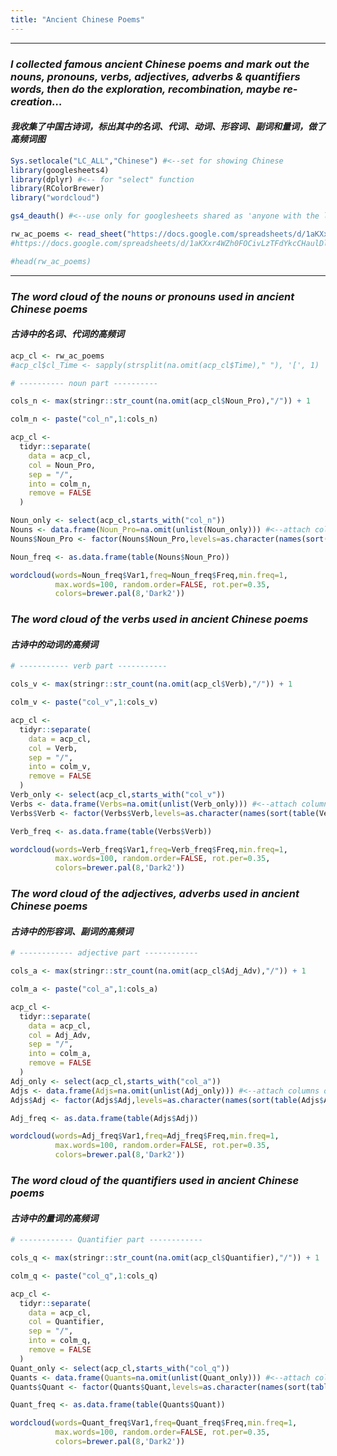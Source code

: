 ```yaml
---
title: "Ancient Chinese Poems"
---
```



---

### **_I collected famous ancient Chinese poems and mark out the nouns, pronouns, verbs, adjectives, adverbs & quantifiers words, then do the exploration, recombination, maybe re-creation..._**
#### **_我收集了中国古诗词，标出其中的名词、代词、动词、形容词、副词和量词，做了高频词图_**

```r
Sys.setlocale("LC_ALL","Chinese") #<--set for showing Chinese 
library(googlesheets4)
library(dplyr) #<-- for "select" function
library(RColorBrewer)
library("wordcloud")
```

```r

gs4_deauth() #<--use only for googlesheets shared as 'anyone with the link'

rw_ac_poems <- read_sheet("https://docs.google.com/spreadsheets/d/1aKXxr4WZh0FOCivLzTFdYkcCHaulDlG9jtPpoDEUvo0/edit?usp=sharing", sheet = "Poems")
#https://docs.google.com/spreadsheets/d/1aKXxr4WZh0FOCivLzTFdYkcCHaulDlG9jtPpoDEUvo0/edit?usp=sharing

#head(rw_ac_poems)
```

---

### **_The word cloud of the nouns or pronouns used in ancient Chinese poems_**
#### **_古诗中的名词、代词的高频词_**

```r

acp_cl <- rw_ac_poems
#acp_cl$cl_Time <- sapply(strsplit(na.omit(acp_cl$Time)," "), '[', 1)

# ---------- noun part ----------

cols_n <- max(stringr::str_count(na.omit(acp_cl$Noun_Pro),"/")) + 1

colm_n <- paste("col_n",1:cols_n)

acp_cl <-
  tidyr::separate(
    data = acp_cl,
    col = Noun_Pro,
    sep = "/",
    into = colm_n,
    remove = FALSE
  )

Noun_only <- select(acp_cl,starts_with("col_n"))
Nouns <- data.frame(Noun_Pro=na.omit(unlist(Noun_only))) #<--attach columns of values into one column
Nouns$Noun_Pro <- factor(Nouns$Noun_Pro,levels=as.character(names(sort(table(Nouns$Noun_Pro),decreasing=T)))) 

Noun_freq <- as.data.frame(table(Nouns$Noun_Pro))

wordcloud(words=Noun_freq$Var1,freq=Noun_freq$Freq,min.freq=1,
          max.words=100, random.order=FALSE, rot.per=0.35,
          colors=brewer.pal(8,'Dark2'))
```

### **_The word cloud of the verbs used in ancient Chinese poems_**
#### **_古诗中的动词的高频词_**

```r
# ----------- verb part -----------

cols_v <- max(stringr::str_count(na.omit(acp_cl$Verb),"/")) + 1

colm_v <- paste("col_v",1:cols_v)

acp_cl <-
  tidyr::separate(
    data = acp_cl,
    col = Verb,
    sep = "/",
    into = colm_v,
    remove = FALSE
  )
Verb_only <- select(acp_cl,starts_with("col_v"))
Verbs <- data.frame(Verbs=na.omit(unlist(Verb_only))) #<--attach columns of values into one column
Verbs$Verb <- factor(Verbs$Verb,levels=as.character(names(sort(table(Verbs$Verb),decreasing=T))))

Verb_freq <- as.data.frame(table(Verbs$Verb))

wordcloud(words=Verb_freq$Var1,freq=Verb_freq$Freq,min.freq=1,
          max.words=100, random.order=FALSE, rot.per=0.35,
          colors=brewer.pal(8,'Dark2'))
```

### **_The word cloud of the adjectives, adverbs used in ancient Chinese poems_**
#### **_古诗中的形容词、副词的高频词_**

```r
# ------------ adjective part ------------

cols_a <- max(stringr::str_count(na.omit(acp_cl$Adj_Adv),"/")) + 1

colm_a <- paste("col_a",1:cols_a)

acp_cl <-
  tidyr::separate(
    data = acp_cl,
    col = Adj_Adv,
    sep = "/",
    into = colm_a,
    remove = FALSE
  )
Adj_only <- select(acp_cl,starts_with("col_a"))
Adjs <- data.frame(Adjs=na.omit(unlist(Adj_only))) #<--attach columns of values into one column
Adjs$Adj <- factor(Adjs$Adj,levels=as.character(names(sort(table(Adjs$Adj),decreasing=T))))

Adj_freq <- as.data.frame(table(Adjs$Adj))

wordcloud(words=Adj_freq$Var1,freq=Adj_freq$Freq,min.freq=1,
          max.words=100, random.order=FALSE, rot.per=0.35,
          colors=brewer.pal(8,'Dark2'))

```

### **_The word cloud of the quantifiers used in ancient Chinese poems_**
#### **_古诗中的量词的高频词_**

```r
# ------------ Quantifier part ------------

cols_q <- max(stringr::str_count(na.omit(acp_cl$Quantifier),"/")) + 1

colm_q <- paste("col_q",1:cols_q)

acp_cl <-
  tidyr::separate(
    data = acp_cl,
    col = Quantifier,
    sep = "/",
    into = colm_q,
    remove = FALSE
  )
Quant_only <- select(acp_cl,starts_with("col_q"))
Quants <- data.frame(Quants=na.omit(unlist(Quant_only))) #<--attach columns of values into one column
Quants$Quant <- factor(Quants$Quant,levels=as.character(names(sort(table(Quants$Quant),decreasing=T))))

Quant_freq <- as.data.frame(table(Quants$Quant))

wordcloud(words=Quant_freq$Var1,freq=Quant_freq$Freq,min.freq=1,
          max.words=100, random.order=FALSE, rot.per=0.35,
          colors=brewer.pal(8,'Dark2'))

```